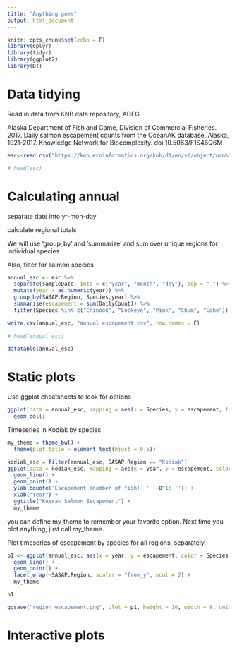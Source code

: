 ```yaml
---
title: "Anything goes"
output: html_document
---
```


```r
knitr::opts_chunk$set(echo = F)
library(dplyr)
library(tidyr)
library(ggplot2)
library(DT)
```

# Data tidying

Read in data from KNB data repository, ADFG

Alaska Department of Fish and Game, Division of Commercial Fisheries. 2017. Daily salmon escapement counts from the OceanAK database, Alaska, 1921-2017. Knowledge Network for Biocomplexity. doi:10.5063/F1S46Q6M


```r
esc<-read.csv("https://knb.ecoinformatics.org/knb/d1/mn/v2/object/urn%3Auuid%3Af119a05b-bbe7-4aea-93c6-85434dcb1c5e", stringsAsFactors = F)

# head(esc)
```


# Calculating annual

separate date into yr-mon-day

calculate regional totals 

We will use 'group_by' and 'summarize' and  sum over unique regions for individual species

Also, filter for salmon species

```r
annual_esc <- esc %>% 
  separate(sampleDate, into = c("year", "month", "day"), sep = "-") %>% 
  mutate(year = as.numeric(year)) %>% 
  group_by(SASAP.Region, Species,year) %>% 
  summarise(escapement = sum(DailyCount)) %>% 
  filter(Species %in% c("Chinook", "Sockeye", "Pink", "Chum", "Coho"))

write.csv(annual_esc, "annual escapement.csv", row.names = F)
  
# head(annual_esc)
```

```r
datatable(annual_esc)
```
# Static plots

Use ggplot cheatsheets to look for options

```r
ggplot(data = annual_esc, mapping = aes(x = Species, y = escapement, fill = SASAP.Region)) + 
  geom_col()
```

Timeseries in Kodiak by species

```r
my_theme = theme_bw() +
  theme(plot.title = element_text(hjust = 0.5))

kodiak_esc = filter(annual_esc, SASAP.Region == "Kodiak")
ggplot(data = kodiak_esc, mapping = aes(x = year, y = escapement, color = Species)) + 
  geom_line() + 
  geom_point() +
  ylab(bquote('Escapement (number of fish)  '  ~D^15~'')) +
  xlab("Year") +
  ggtitle("Кодиак Salmon Escapement") +
  my_theme
```

you can define my_theme to remember your favorite option. Next time you plot anything, just call my_theme.

Plot timeseries of escapement by species for all regions, separately.

```r
p1 <- ggplot(annual_esc, aes(x = year, y = escapement, color = Species)) +
  geom_line() +
  geom_point() +
  facet_wrap(~SASAP.Region, scales = "free_y", ncol = 2) +
  my_theme

p1

ggsave("region_escapement.png", plot = p1, height = 10, width = 8, units = "in")
```
# Interactive plots
